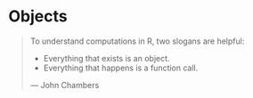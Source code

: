 
# Objects

> To understand computations in R, two slogans are helpful:
>
> * Everything that exists is an object.
> * Everything that happens is a function call.
>
> --- John Chambers

